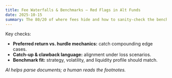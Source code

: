 ```yaml
---
title: Fee Waterfalls & Benchmarks — Red Flags in Alt Funds
date: 2025-10-15
summary: The 80/20 of where fees hide and how to sanity-check the benchmark.
---
```


Key checks:

- **Preferred return vs. hurdle mechanics:** catch compounding edge cases.
- **Catch-up & clawback language:** alignment under loss scenarios.
- **Benchmark fit:** strategy, volatility, and liquidity profile should match.

_AI helps parse documents; a human reads the footnotes._
